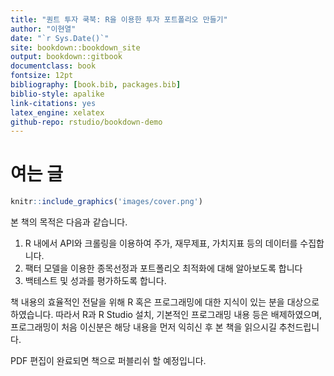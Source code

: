 ```yaml
--- 
title: "퀀트 투자 쿡북: R을 이용한 투자 포트폴리오 만들기"
author: "이현열"
date: "`r Sys.Date()`"
site: bookdown::bookdown_site
output: bookdown::gitbook
documentclass: book
fontsize: 12pt
bibliography: [book.bib, packages.bib]
biblio-style: apalike
link-citations: yes
latex_engine: xelatex
github-repo: rstudio/bookdown-demo
---
```


# 여는 글 {-}

```r
knitr::include_graphics('images/cover.png')
```

본 책의 목적은 다음과 같습니다.

1. R 내에서 API와 크롤링을 이용하여 주가, 재무제표, 가치지표 등의 데이터를 수집합니다.
2. 팩터 모델을 이용한 종목선정과  포트폴리오 최적화에 대해 알아보도록 합니다
3. 백테스트 및 성과를 평가하도록 합니다.

책 내용의 효율적인 전달을 위해 R 혹은 프로그래밍에 대한 지식이 있는 분을 대상으로 하였습니다. 따라서 R과 R Studio 설치, 기본적인 프로그래밍 내용 등은 배제하였으며, 프로그래밍이 처음 이신분은 해당 내용을 먼저 익히신 후 본 책을 읽으시길 추천드립니다.

PDF 편집이 완료되면 책으로 퍼블리쉬 할 예정입니다.
